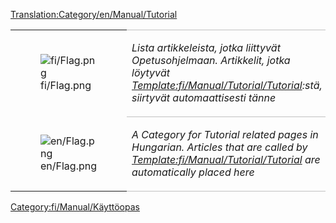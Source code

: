 [[Translation:Category/en/Manual/Tutorial]]

{| 
|- valign="top"
| [[File:fi/Flag.png]]
| style="border-top:1px solid silver; border-bottom:1px solid silver;" |''Lista artikkeleista, jotka liittyvät Opetusohjelmaan. Artikkelit, jotka löytyvät [[Template:fi/Manual/Tutorial/Tutorial]]:stä, siirtyvät automaattisesti tänne''
|- valign="top"
| [[File:en/Flag.png]]
| style="border-bottom:1px solid silver;" |''A Category for Tutorial related pages in Hungarian. Articles that are called by [[Template:fi/Manual/Tutorial/Tutorial]] are automatically placed here''
|}

[[Category:fi/Manual/Käyttöopas]]